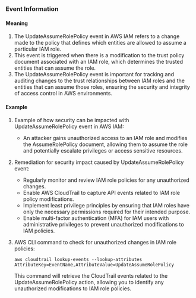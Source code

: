 
### Event Information

#### Meaning

1. The UpdateAssumeRolePolicy event in AWS IAM refers to a change made to the policy that defines which entities are allowed to assume a particular IAM role.
2. This event is triggered when there is a modification to the trust policy document associated with an IAM role, which determines the trusted entities that can assume the role.
3. The UpdateAssumeRolePolicy event is important for tracking and auditing changes to the trust relationships between IAM roles and the entities that can assume those roles, ensuring the security and integrity of access control in AWS environments.

#### Example

1. Example of how security can be impacted with UpdateAssumeRolePolicy event in AWS IAM:
   - An attacker gains unauthorized access to an IAM role and modifies the AssumeRolePolicy document, allowing them to assume the role and potentially escalate privileges or access sensitive resources.

2. Remediation for security impact caused by UpdateAssumeRolePolicy event:
   - Regularly monitor and review IAM role policies for any unauthorized changes.
   - Enable AWS CloudTrail to capture API events related to IAM role policy modifications.
   - Implement least privilege principles by ensuring that IAM roles have only the necessary permissions required for their intended purpose.
   - Enable multi-factor authentication (MFA) for IAM users with administrative privileges to prevent unauthorized modifications to IAM policies.

3. AWS CLI command to check for unauthorized changes in IAM role policies:
   ```
   aws cloudtrail lookup-events --lookup-attributes AttributeKey=EventName,AttributeValue=UpdateAssumeRolePolicy
   ```

   This command will retrieve the CloudTrail events related to the UpdateAssumeRolePolicy action, allowing you to identify any unauthorized modifications to IAM role policies.

